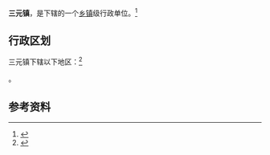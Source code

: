 {{中国乡级行政区|61/07/28/107/000}}

'''三元镇'''，是{{PRC admin/fullname|61/07/28/107/000|3}}下辖的一个[[乡镇|乡镇]]级行政单位。<ref>{{PRC admin/ref sgc|{{PRC admin/parent|61/07/28/107/000}}}}</ref>

== 行政区划 ==

三元镇下辖以下地区：<ref>{{PRC admin/ref sgc|61/07/28/107/000}}</ref>

{{PRC admin/children|61/07/28/107/000}}。

== 参考资料 ==

{{reflist}}

{{行政区划小作品}}
{{PRC admin/navcat|61/07/28/107/000}}